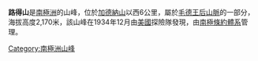 {{coord|86|18|S|151|45|W|display=title}}

'''路得山'''是[[南極洲|南極洲]]的山峰，位於[[加德納山|加德納山]]以西6公里，屬於[[毛德王后山脈|毛德王后山脈]]的一部分，海拔高度2,170米，該山峰在1934年12月由[[美國|美國]]探險隊發現，由[[南極條約體系|南極條約體系]]管理。

{{Antarctica-geo-stub}}
[[Category:南極洲山峰|Category:南極洲山峰]]